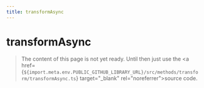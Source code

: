 ```yaml
---
title: transformAsync
---
```


# transformAsync

> The content of this page is not yet ready. Until then just use the <a href={`${import.meta.env.PUBLIC_GITHUB_LIBRARY_URL}/src/methods/transform/transformAsync.ts`} target="\_blank" rel="noreferrer">source code</a>.
